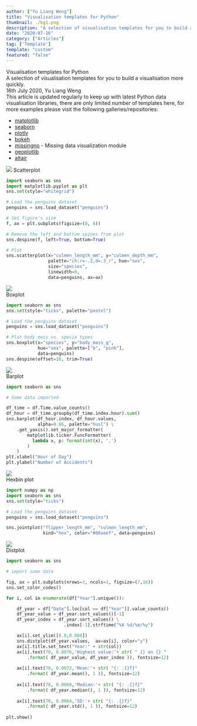 ```yaml
---
author: ["Yu Liang Weng"]
title: "Visualisation templates for Python"
thumbnail: ./bg1.png
description: "A selection of visualisation templates for you to build a visualisation more quickly."
date: "2020-07-16"
category: ["Articles"]
tag: ['Template']
template: "custom"
featured: "false"
---
```


<div className="shadow-xl flex justify-center items-center text-center" style={{background: 'linear-gradient(to right top, #051937, #004d7a, #008793, #00bf72, #a8eb12)', width: "100%", flexDirection: "column", paddingTop: "37vh", paddingBottom: "37vh"}}>
  <div>
    <div className="text-5xl text-white font-bold">Visualisation templates for Python</div>
    <div className="text-lg text-gray-100 mt-2">A selection of visualisation templates for you to build a visualisation more quickly.</div>
    <div className="text-sm text-gray-100 mt-8">16th July 2020, Yu Liang Weng</div>
  </div>
</div>

<div className="flex flex-wrap container mx-auto mt-16 mb-36 px-3 lg:px-36">
  This article is updated regularly to keep up with latest Python data visualisation libraries, there are 
  only limited number of templates here, for more examples
  please visit the following galleries/repositories:  <br />
  <ul>
    <li><a href="https://matplotlib.org/gallery/index.html">matplotlib</a></li>
    <li><a href="https://seaborn.pydata.org/examples/index.html">seaborn</a></li>
    <li><a href="https://plotly.com/python/">plotly</a></li>
    <li><a href="https://docs.bokeh.org/en/latest/docs/gallery.html">bokeh</a></li>
    <li><a href="https://github.com/ResidentMario/missingno">missingno</a> - Missing data visualization module</li>
    <li><a href="https://github.com/andrea-cuttone/geoplotlib">geoplotlib</a></li>
    <li><a href="https://altair-viz.github.io/gallery/index.html">altair</a></li>
  </ul>
</div>



<div className="flex flex-wrap container mx-auto shadow-lg my-16" style={{backgroundColor: '#f7f7f7'}}>
  <div className="md:w-2/5 relative px-3 bg-white group">
    <img className="group-hover:scale-110 transform transition duration-500" src="./scatterPlot.png" />
    <pltBtn className="absolute bottom-0 left-0 font-bold bg-gray-800 text-white w-full text-center py-3 group-hover:bg-transparent group-hover:text-transparent transition duration-500">
      Scatterplot
    </pltBtn>
  </div>
  <div className="md:w-3/5 overflow-hidden relative z-10">

```python
import seaborn as sns
import matplotlib.pyplot as plt
sns.set(style="whitegrid")

# Load the penguins dataset
penguins = sns.load_dataset("penguins")

# Set figure's size
f, ax = plt.subplots(figsize=(8, 8))

# Remove the left and bottom spines from plot
sns.despine(f, left=True, bottom=True)

# Plot
sns.scatterplot(x="culmen_length_mm", y="culmen_depth_mm",
                palette="ch:r=-.2,d=.3_r", hue="sex", 
                size="species",
                linewidth=0,
                data=penguins, ax=ax)
```

  </div>
</div>

<div className="flex flex-wrap container mx-auto shadow-lg my-16" style={{backgroundColor: '#f7f7f7'}}>
  <div className="md:w-2/5 relative px-3 bg-white group">
    <img className="group-hover:scale-110 transform transition duration-500" src="./boxPlot.png" />
    <div className="absolute bottom-0 left-0 font-bold bg-gray-800 text-white w-full text-center py-3 group-hover:bg-transparent group-hover:text-transparent transition duration-500">
      Boxplot
    </div>
  </div>
  <div className="md:w-3/5 overflow-hidden relative z-20">

```python
import seaborn as sns
sns.set(style="ticks", palette="pastel")

# Load the penguins dataset
penguins = sns.load_dataset("penguins")

# Plot body mass vs. specie types
sns.boxplot(x="species", y="body_mass_g",
            hue="sex", palette=["b", "pink"],
            data=penguins)
sns.despine(offset=10, trim=True)
```

  </div>
</div>


<div className="flex flex-wrap container mx-auto shadow-lg my-16" style={{backgroundColor: '#f7f7f7'}}>
  <div className="md:w-2/5 relative px-3 bg-white group">
    <img className="group-hover:scale-110 transform transition duration-500" src="./barPlot.png" />
    <div className="absolute bottom-0 left-0 font-bold bg-gray-800 text-white w-full text-center py-3 group-hover:bg-transparent group-hover:text-transparent transition duration-500">
      Barplot
    </div>
  </div>
  <div className="md:w-3/5 overflow-hidden relative z-20">

```python
import seaborn as sns

# Some data imported

df_time = df.Time.value_counts()
df_hour = df_time.groupby(df_time.index.hour).sum()
sns.barplot(df_hour.index, df_hour.values, 
            alpha=0.86, palette="husl") \
    .get_yaxis().set_major_formatter(
        matplotlib.ticker.FuncFormatter(
          lambda x, p: format(int(x), ',')
        )
    )
plt.xlabel("Hour of Day")
plt.ylabel("Number of Accidents")
```

  </div>
</div>


<div className="flex flex-wrap container mx-auto shadow-lg my-16" style={{backgroundColor: '#f7f7f7'}}>
  <div className="md:w-2/5 relative px-3 bg-white group">
    <img className="group-hover:scale-110 transform transition duration-500" src="./hexbinPlot.png" />
    <div className="absolute bottom-0 left-0 font-bold bg-gray-800 text-white w-full text-center py-3 group-hover:bg-transparent group-hover:text-transparent transition duration-500">
      Hexbin plot
    </div>
  </div>
  <div className="md:w-3/5 overflow-hidden relative z-20">

```python
import numpy as np
import seaborn as sns
sns.set(style="ticks")

# Load the penguins dataset
penguins = sns.load_dataset("penguins")

sns.jointplot("flipper_length_mm", "culmen_length_mm", 
              kind="hex", color="#00aeef", data=penguins)
```

  </div>
</div>


<div className="flex flex-wrap container mx-auto shadow-lg my-16" style={{backgroundColor: '#f7f7f7'}}>
  <div className="md:w-2/5 relative px-3 bg-white group">
    <img className="group-hover:scale-110 transform transition duration-500" src="./distPlot.png" />
    <div className="absolute bottom-0 left-0 font-bold bg-gray-800 text-white w-full text-center py-3 group-hover:bg-transparent group-hover:text-transparent transition duration-500">
      Distplot
    </div>
  </div>
  <div className="md:w-3/5 overflow-hidden relative z-20">

```python
import seaborn as sns

# import some data 

fig, ax = plt.subplots(nrows=3, ncols=1, figsize=(7,16))
sns.set_color_codes()

for i, col in enumerate(df["Year"].unique()):

    df_year = df["Date"].loc[col == df["Year"]].value_counts()
    df_year_value = df_year.sort_values()[-1]
    df_year_index = df_year.sort_values() \
                      .index[-1].strftime("%A %d/%m/%y")

    ax[i].set_ylim([0.0,0.008])
    sns.distplot(df_year.values,  ax=ax[i], color="y")
    ax[i].title.set_text("Year:" + str(col))
    ax[i].text(70, 0.0076,'Highest value:'+ str( " {} on {} "
        .format( df_year_value, df_year_index )), fontsize=12)
    
    ax[i].text(70, 0.0072,'Mean:'+ str( "{: .{}f}"
        .format( df_year.mean(), 1 )), fontsize=12)
    
    ax[i].text(70, 0.0068,'Median:'+ str( "{: .{}f}"
        .format( df_year.median(), 1 )), fontsize=12)
    
    ax[i].text(70, 0.0064,'SD:'+ str( "{: .{}f}"
        .format( df_year.std(), 1 )), fontsize=12)
    
plt.show()
```

  </div>
</div>


